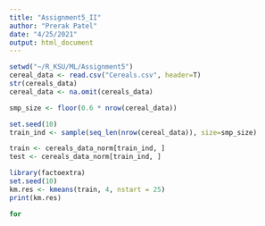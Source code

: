 ---
title: "Assignment5_II"
author: "Prerak Patel"
date: "4/25/2021"
output: html_document
---

```{r setup, include=FALSE}
setwd("~/R_KSU/ML/Assignment5")
cereal_data <- read.csv("Cereals.csv", header=T)
str(cereals_data)
cereal_data <- na.omit(cereals_data)
```

```{r}
smp_size <- floor(0.6 * nrow(cereal_data))

set.seed(10)
train_ind <- sample(seq_len(nrow(cereal_data)), size=smp_size)

train <- cereals_data_norm[train_ind, ]
test <- cereals_data_norm[train_ind, ]

```

```{r}
library(factoextra)
set.seed(10)
km.res <- kmeans(train, 4, nstart = 25)
print(km.res)
```

```{r}
for
```

